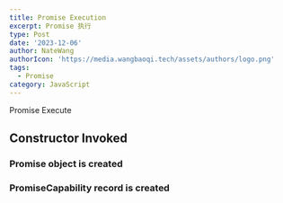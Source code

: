 ```yaml
---
title: Promise Execution
excerpt: Promise 执行
type: Post
date: '2023-12-06'
author: NateWang
authorIcon: 'https://media.wangbaoqi.tech/assets/authors/logo.png'
tags:
  - Promise
category: JavaScript
---
```


Promise Execute

## Constructor Invoked


### Promise object is created


### PromiseCapability record is created